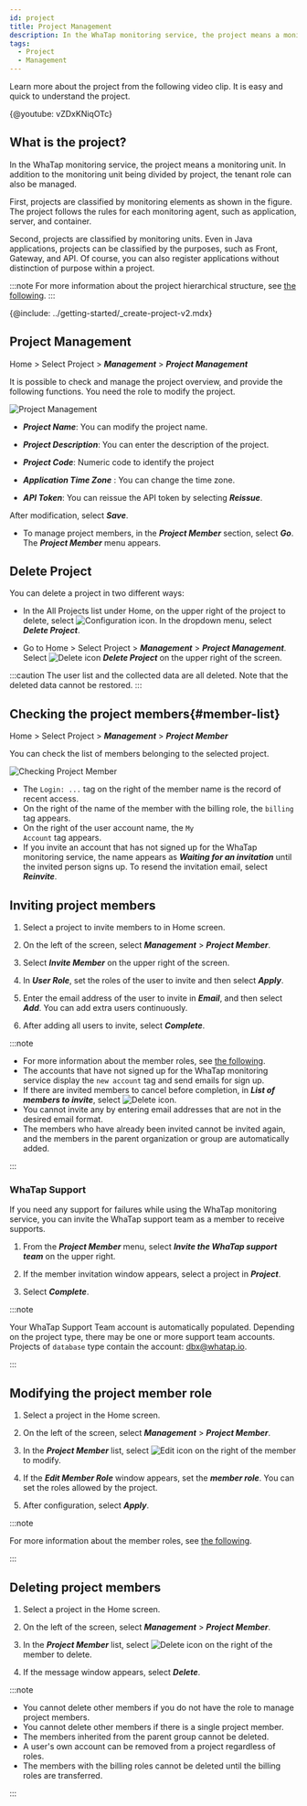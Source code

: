 ```yaml
---
id: project
title: Project Management
description: In the WhaTap monitoring service, the project means a monitoring unit. Let's learn about the project.
tags:
  - Project
  - Management
---
```



Learn more about the project from the following video clip. It is easy and quick to understand the project.

{@youtube: vZDxKNiqOTc}

## What is the project?

In the WhaTap monitoring service, the project means a monitoring unit. In addition to the monitoring unit being divided by project, the tenant role can also be managed.

First, projects are classified by monitoring elements as shown in the figure. The project follows the rules for each monitoring agent, such as application, server, and container.

<ImgLang img='project-01.png' desc='Project Creation'/>

Second, projects are classified by monitoring units. Even in Java applications, projects can be classified by the purposes, such as Front, Gateway, and API. Of course, you can also register applications without distinction of purpose within a project.

<ImgLang img='demo-project.png' desc='Demo project'/>

:::note
For more information about the project hierarchical structure, see [the following](../project/project-structure).
:::

{@include: ../getting-started/_create-project-v2.mdx}

## Project Management

Home > Select Project > **_Management_** > **_Project Management_**

It is possible to check and manage the project overview, and provide the following functions. You need the role to modify the project.

![Project Management](/img/project-manage.png)

-   **_Project Name_**: You can modify the project name.

-   **_Project Description_**: You can enter the description of the project.

-   **_Project Code_**: Numeric code to identify the project

-   **_Application Time Zone_** : You can change the time zone.

-   **_API Token_**: You can reissue the API token by selecting **_Reissue_**.

After modification, select **_Save_**.

-   To manage project members, in the **_Project Member_** section, select **_Go_**. The **_Project Member_** menu appears.

## Delete Project

You can delete a project in two different ways:

-   In the All Projects list under Home, on the upper right of the project to delete, select ![Configuration icon](/img/ico-setting.svg). In the dropdown menu, select **_Delete Project_**.

-   Go to Home > Select Project > **_Management_** > **_Project Management_**. Select ![Delete icon](/img/ico-trash-red.svg) **_Delete Project_** on the upper right of the screen.

:::caution
The user list and the collected data are all deleted. Note that the deleted data cannot be restored.
:::

## Checking the project members{#member-list}

Home > Select Project > **_Management_** > **_Project Member_**

You can check the list of members belonging to the selected project.

![Checking Project Member](/img/project-member-list.png)

-   The <code class='history'>Login: ...</code> tag on the right of the member name is the record of recent access.
-   On the right of the name of the member with the billing role, the <code class='pay'>billing</code> tag appears.
-   On the right of the user account name, the <code class='my'>My Account</code> tag appears.
-   If you invite an account that has not signed up for the WhaTap monitoring service, the name appears as **_Waiting for an invitation_** until the invited person signs up. To resend the invitation email, select **_Reinvite_**.

## Inviting project members

1.  Select a project to invite members to in Home screen.

2.  On the left of the screen, select **_Management_** > **_Project Member_**.

3.  Select **_Invite Member_** on the upper right of the screen.

4.  In **_User Role_**, set the roles of the user to invite and then select **_Apply_**.

5.  Enter the email address of the user to invite in **_Email_**, and then select **_Add_**. You can add extra users continuously.

6.  After adding all users to invite, select **_Complete_**.

:::note

-   For more information about the member roles, see [the following](../project/project-structure#project-auth).
-   The accounts that have not signed up for the WhaTap monitoring service display the `new account` tag and send emails for sign up.
-   If there are invited members to cancel before completion, in **_List of members to invite_**, select ![Delete icon](/img/ico-trash-red.svg).
-   You cannot invite any by entering email addresses that are not in the desired email format.
-   The members who have already been invited cannot be invited again, and the members in the parent organization or group are automatically added.

:::

### WhaTap Support

If you need any support for failures while using the WhaTap monitoring service, you can invite the WhaTap support team as a member to receive supports. 

1.  From the **_Project Member_** menu, select **_Invite the WhaTap support team_** on the upper right.

2.  If the member invitation window appears, select a project in **_Project_**.

3.  Select **_Complete_**.

:::note

Your WhaTap Support Team account is automatically populated. Depending on the project type, there may be one or more support team accounts. Projects of `database` type contain the account: dbx@whatap.io.

:::

## Modifying the project member role

1.  Select a project in the Home screen.

2.  On the left of the screen, select **_Management_** > **_Project Member_**.

3.  In the **_Project Member_** list, select ![Edit icon](/img/ico-edit.svg) on the right of the member to modify. 

4.  If the **_Edit Member Role_** window appears, set the **_member role_**. You can set the roles allowed by the project.

5.  After configuration, select **_Apply_**.

:::note

For more information about the member roles, see [the following](../project/project-structure#project-auth).

:::

## Deleting project members

1.  Select a project in the Home screen.

2.  On the left of the screen, select **_Management_** > **_Project Member_**.

3.  In the **_Project Member_** list, select ![Delete icon](/img/ico-trash-red.svg) on the right of the member to delete.

4.  If the message window appears, select **_Delete_**.

:::note

-   You cannot delete other members if you do not have the role to manage project members.
-   You cannot delete other members if there is a single project member.
-   The members inherited from the parent group cannot be deleted.
-   A user's own account can be removed from a project regardless of roles.
-   The members with the billing roles cannot be deleted until the billing roles are transferred.

:::
